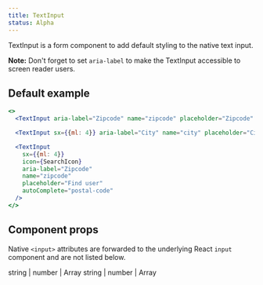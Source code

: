 ```yaml
---
title: TextInput
status: Alpha
---
```



TextInput is a form component to add default styling to the native text input.

**Note:** Don't forget to set `aria-label` to make the TextInput accessible to screen reader users.

## Default example

```jsx live
<>
  <TextInput aria-label="Zipcode" name="zipcode" placeholder="Zipcode" autoComplete="postal-code" />

  <TextInput sx={{ml: 4}} aria-label="City" name="city" placeholder="City" contrast />

  <TextInput
    sx={{ml: 4}}
    icon={SearchIcon}
    aria-label="Zipcode"
    name="zipcode"
    placeholder="Find user"
    autoComplete="postal-code"
  />
</>
```

## Component props

Native `<input>` attributes are forwarded to the underlying React `input` component and are not listed below.

<PropsTable>
  <PropsTable.Row name="aria-label" type="string" description="Required. Allows input to be accessible." />
  <PropsTable.Row name="block" type="boolean" description="Adds `display: block` to element" />
  <PropsTable.Row name="contrast" type="boolean" description="Changes background color to a higher contrast color" />
  <PropsTable.Row
    name="variant"
    type="string"
    description="Can be either `small` or `large`. Creates a smaller or larger input than the default."
  />
  <PropsTable.Row name="width" type="string | number" description="Set the width of the input" />
  <PropsTable.Row name="maxWidth" description="Set the maximum width of the input">
    <PropsTable.Row.Type>
      string | number | <Link href="https://styled-system.com/guides/array-props">Array</Link>
    </PropsTable.Row.Type>
  </PropsTable.Row>
  <PropsTable.Row name="minWidth" description="Set the minimum width of the input">
    <PropsTable.Row.Type>
      string | number | <Link href="https://styled-system.com/guides/array-props">Array</Link>
    </PropsTable.Row.Type>
  </PropsTable.Row>
  <PropsTable.Row
    name="icon"
    type="ReactNode"
    description="An Octicon react component. To be used inside of input. Positioned on the left edge."
  />
  <PropsTable.SxRow />
  <PropsTable.RefRow
    elementType="input"
    description="A ref to the input element rendered by this component. Note: this is not the outermost element rendered by TextInput. There is also a divElement wrapper for which a ref is not accepted."
  />
</PropsTable>
